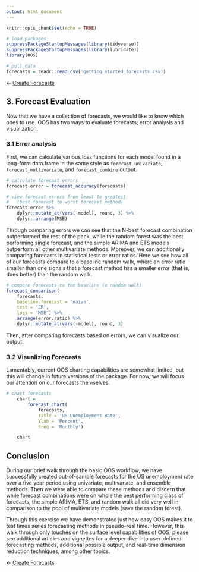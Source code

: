 ```yaml
---
output: html_document
---
```


```r
knitr::opts_chunk$set(echo = TRUE)
```

```r

# load packages
suppressPackageStartupMessages(library(tidyverse))
suppressPackageStartupMessages(library(lubridate))
library(OOS)

# pull data 
forecasts = readr::read_csv('getting_started_forecasts.csv')

```

&#8592; [Create Forecasts](./2_forecasting.html)


## 3. Forecast Evaluation

Now that we have a collection of forecasts, we would like to know which ones to use. OOS has two ways to evaluate forecasts, error analysis and visualization.

### 3.1 Error analysis

First, we can calculate various loss functions for each model found in a long-form data.frame in the same style as `forecast_univariate`, `forecast_multivariate`, and `forecast_combine` output. 

```r
# calculate forecast errors
forecast.error = forecast_accuracy(forecasts)

# view forecast errors from least to greatest 
#   (best forecast to worst forecast method)
forecast.error %>% 
	dplyr::mutate_at(vars(-model), round, 3) %>%
	dplyr::arrange(MSE)
```


Through comparing errors we can see that the N-best forecast combination outperformed the rest of the pack, while the random forest was the best performing single forecast, and the simple ARIMA and ETS models outperform all other multivariate methods. Moreover, we can additionally comparing forecasts in statistical tests or error ratios. Here we see how all of our forecasts compare to a baseline random walk, where an error ratio smaller than one signals that a forecast method has a smaller error (that is, does better) than the random walk.  

```r
# compare forecasts to the baseline (a random walk)
forecast_comparison(
	forecasts,
	baseline.forecast = 'naive',  
	test = 'ER',
	loss = 'MSE') %>% 
	arrange(error.ratio) %>%
	dplyr::mutate_at(vars(-model), round, 3)
```

Then, after comparing forecasts based on errors, we can visualize our output.

### 3.2 Visualizing Forecasts

Lamentably, current OOS charting capabilities are somewhat limited, but this will change in future versions of the package. For now, we will focus our attention on our forecasts themselves.

```r
# chart forecasts
	chart = 
		forecast_chart(
			forecasts,              
			Title = 'US Unemployment Rate',
			Ylab = 'Percent',
			Freq = 'Monthly')

	chart
```

## Conclusion

During our brief walk through the basic OOS workflow, we have successfully created out-of-sample forecasts for the US unemployment rate over a five year period using univariate, multivariate, and ensemble methods. Then we were able to compare these methods and discern that while forecast combinations were on whole the best performing class of forecasts, the simple ARIMA, ETS, and random walk all did very well in comparison to the pool of multivariate models (save the random forest). 

Through this exercise we have demonstrated just how easy OOS makes it to test times series forecasting methods in pseudo-real time. However, this walk through only touches on the surface level capabilities of OOS, please see additional articles and vignettes for a deeper dive into user-defined forecasting methods, additional possible output, and real-time dimension reduction techniques, among other topics.  

&#8592; [Create Forecasts](./2_forecasting.html)
